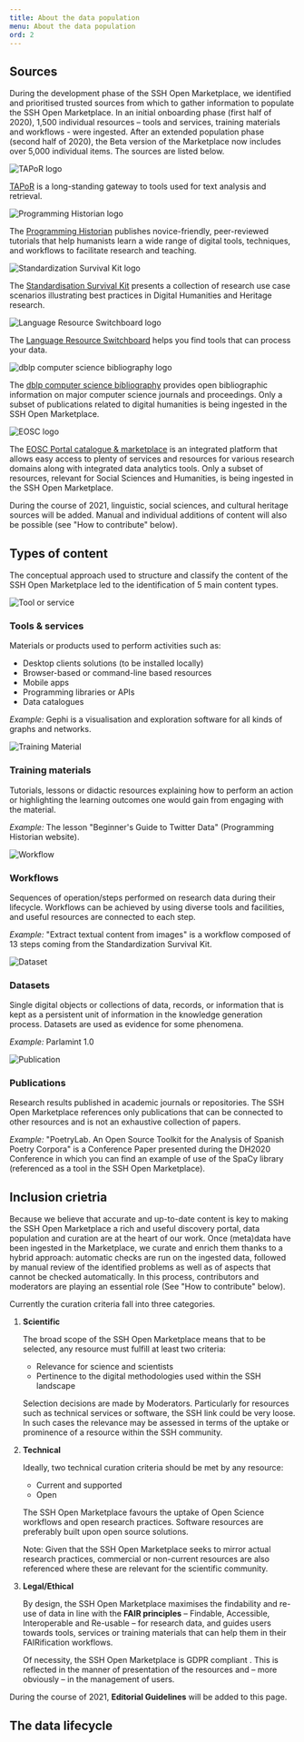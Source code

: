 ```yaml
---
title: About the data population
menu: About the data population
ord: 2
---
```


## Sources

During the development phase of the SSH Open Marketplace, we identified and
prioritised trusted sources from which to gather information to populate the SSH
Open Marketplace. In an initial onboarding phase (first half of 2020), 1,500
individual resources – tools and services, training materials and workflows -
were ingested. After an extended population phase (second half of 2020), the
Beta version of the Marketplace now includes over 5,000 individual items. The
sources are listed below.

<div className="grid" style="grid-template-columns: 150px 1fr; gap: 2rem 1rem">

![TAPoR logo](/assets/images/source_TAPoR_logo.png "TAPoR logo")

[TAPoR](http://tapor.ca/home) is a long-standing gateway to tools used for text
analysis and retrieval.

![Programming Historian logo](/assets/images/ph-en.svg "Programming Historian logo")

The [Programming Historian](https://programminghistorian.org/) publishes
novice-friendly, peer-reviewed tutorials that help humanists learn a wide range
of digital tools, techniques, and workflows to facilitate research and teaching.

![Standardization Survival Kit logo](/assets/images/source_ssk_logo.svg "Standardization Survival Kit logo")

The [Standardisation Survival Kit](http://ssk.huma-num.fr/#/) presents a
collection of research use case scenarios illustrating best practices in Digital
Humanities and Heritage research.

![Language Resource Switchboard logo](/assets/images/source-icon-services-switchboard.png)

The [Language Resource Switchboard](https://switchboard.clarin.eu/) helps you
find tools that can process your data.

![dblp computer science bibliography logo](/assets/images/source_dblp_logo_320x120.png "dblp computer science bibliography logo")

The [dblp computer science bibliography](https://dblp.org/) provides open
bibliographic information on major computer science journals and proceedings.
Only a subset of publications related to digital humanities is being ingested in
the SSH Open Marketplace.

![EOSC logo](/assets/images/source_eosc_logo.png "EOSC logo")

The [EOSC Portal catalogue & marketplace](https://marketplace.eosc-portal.eu/)
is an integrated platform that allows easy access to plenty of services and
resources for various research domains along with integrated data analytics
tools. Only a subset of resources, relevant for Social Sciences and Humanities,
is being ingested in the SSH Open Marketplace.

</div>

During the course of 2021, linguistic, social sciences, and cultural heritage
sources will be added. Manual and individual additions of content will also be
possible (see "How to contribute" below).

## Types of content

The conceptual approach used to structure and classify the content of the SSH
Open Marketplace led to the identification of 5 main content types.

<div className="grid" style="grid-template-columns: 60px 1fr; column-gap: 1rem">

![Tool or service](/assets/images/categories/tool-or-service.svg "Tool or service logo")

<div>

### Tools & services

Materials or products used to perform activities such as:

- Desktop clients solutions (to be installed locally)
- Browser-based or command-line based resources
- Mobile apps
- Programming libraries or APIs
- Data catalogues

_Example:_ Gephi is a visualisation and exploration software for all kinds of
graphs and networks.

</div>
</div>

<div className="grid" style="grid-template-columns: 60px 1fr; column-gap: 1rem">

![Training Material](/assets/images/categories/training-material.svg "Training Material")

<div>

### Training materials

Tutorials, lessons or didactic resources explaining how to perform an action or
highlighting the learning outcomes one would gain from engaging with the
material.

_Example:_ The lesson "Beginner's Guide to Twitter Data" (Programming Historian
website).

</div>
</div>

<div className="grid" style="grid-template-columns: 60px 1fr; column-gap: 1rem">

![Workflow](/assets/images/categories/workflow.svg "Workflow logo")

<div>

### Workflows

Sequences of operation/steps performed on research data during their lifecycle.
Workflows can be achieved by using diverse tools and facilities, and useful
resources are connected to each step.

_Example:_ "Extract textual content from images" is a workflow composed of 13
steps coming from the Standardization Survival Kit.

</div>
</div>

<div className="grid" style="grid-template-columns: 60px 1fr; column-gap: 1rem">

![Dataset](/assets/images/categories/dataset.svg "Dataset logo")

<div>

### Datasets

Single digital objects or collections of data, records, or information that is
kept as a persistent unit of information in the knowledge generation process.
Datasets are used as evidence for some phenomena.

_Example:_ Parlamint 1.0

</div>
</div>

<div className="grid" style="grid-template-columns: 60px 1fr; column-gap: 1rem">

![Publication](/assets/images/categories/publication.svg "Publication logo")

<div>

### Publications

Research results published in academic journals or repositories. The SSH Open
Marketplace references only publications that can be connected to other
resources and is not an exhaustive collection of papers.

_Example:_ "PoetryLab. An Open Source Toolkit for the Analysis of Spanish Poetry
Corpora" is a Conference Paper presented during the DH2020 Conference in which
you can find an example of use of the SpaCy library (referenced as a tool in the
SSH Open Marketplace).

</div>
</div>

## Inclusion crietria

Because we believe that accurate and up-to-date content is key to making the SSH
Open Marketplace a rich and useful discovery portal, data population and
curation are at the heart of our work. Once (meta)data have been ingested in the
Marketplace, we curate and enrich them thanks to a hybrid approach: automatic
checks are run on the ingested data, followed by manual review of the identified
problems as well as of aspects that cannot be checked automatically. In this
process, contributors and moderators are playing an essential role (See "How to
contribute" below).

Currently the curation criteria fall into three categories.

1. **Scientific**

   The broad scope of the SSH Open Marketplace means that to be selected, any
   resource must fulfill at least two criteria:

   - Relevance for science and scientists
   - Pertinence to the digital methodologies used within the SSH landscape

   Selection decisions are made by Moderators. Particularly for resources such
   as technical services or software, the SSH link could be very loose. In such
   cases the relevance may be assessed in terms of the uptake or prominence of a
   resource within the SSH community.

2. **Technical**

   Ideally, two technical curation criteria should be met by any resource:

   - Current and supported
   - Open

   The SSH Open Marketplace favours the uptake of Open Science workflows and
   open research practices. Software resources are preferably built upon open
   source solutions.

   Note: Given that the SSH Open Marketplace seeks to mirror actual research
   practices, commercial or non-current resources are also referenced where
   these are relevant for the scientific community.

3. **Legal/Ethical**

   By design, the SSH Open Marketplace maximises the findability and re-use of
   data in line with the **FAIR principles** – Findable, Accessible,
   Interoperable and Re-usable – for research data, and guides users towards
   tools, services or training materials that can help them in their
   FAIRification workflows.

   Of necessity, the SSH Open Marketplace is GDPR compliant . This is reflected
   in the manner of presentation of the resources and – more obviously – in the
   management of users.

During the course of 2021, **Editorial Guidelines** will be added to this page.

## The data lifecycle
